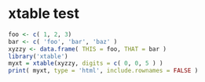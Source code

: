 xtable test
===========

```r
foo <- c( 1, 2, 3)
bar <- c( 'foo', 'bar', 'baz' )
xyzzy <- data.frame( THIS = foo, THAT = bar )
library('xtable')
myxt = xtable(xyzzy, digits = c( 0, 0, 5 ) )
print( myxt, type = 'html', include.rownames = FALSE )
```

